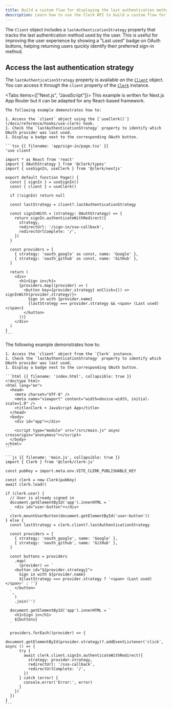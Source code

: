 ```yaml
---
title: Build a custom flow for displaying the last authentication method
description: Learn how to use the Clerk API to build a custom flow for displaying the `lastAuthenticationStrategy` property and highlighting the last used OAuth provider with a badge.
---
```


<Include src="_partials/custom-flows-callout" />

The `Client` object includes a `lastAuthenticationStrategy` property that tracks the last authentication method used by the user. This is useful for improving the user experience by showing a "Last used" badge on OAuth buttons, helping returning users quickly identify their preferred sign-in method.

## Access the last authentication strategy

The `lastAuthenticationStrategy` property is available on the [`Client`](/docs/reference/javascript/client) object. You can access it through the `client` property of the [`Clerk`](/docs/reference/javascript/clerk) instance.

<Tabs items={["Next.js", "JavaScript"]}>
  <Tab>
    This example is written for Next.js App Router but it can be adapted for any React-based framework.

    The following example demonstrates how to:

    1. Access the `client` object using the [`useClerk()`](/docs/reference/hooks/use-clerk) hook.
    1. Check the `lastAuthenticationStrategy` property to identify which OAuth provider was last used.
    1. Display a badge next to the corresponding OAuth button.

    ```tsx {{ filename: 'app/sign-in/page.tsx' }}
    'use client'

    import * as React from 'react'
    import { OAuthStrategy } from '@clerk/types'
    import { useSignIn, useClerk } from '@clerk/nextjs'

    export default function Page() {
      const { signIn } = useSignIn()
      const { client } = useClerk()

      if (!signIn) return null

      const lastStrategy = client?.lastAuthenticationStrategy

      const signInWith = (strategy: OAuthStrategy) => {
        return signIn.authenticateWithRedirect({
          strategy,
          redirectUrl: '/sign-in/sso-callback',
          redirectUrlComplete: '/',
        })
      }

      const providers = [
        { strategy: 'oauth_google' as const, name: 'Google' },
        { strategy: 'oauth_github' as const, name: 'GitHub' },
      ]

      return (
        <div>
          <h1>Sign in</h1>
          {providers.map((provider) => (
            <button key={provider.strategy} onClick={() => signInWith(provider.strategy)}>
              Sign in with {provider.name}
              {lastStrategy === provider.strategy && <span> (Last used)</span>}
            </button>
          ))}
        </div>
      )
    }
    ```
  </Tab>

  <Tab>
    The following example demonstrates how to:

    1. Access the `client` object from the `Clerk` instance.
    1. Check the `lastAuthenticationStrategy` property to identify which OAuth provider was last used.
    1. Display a badge next to the corresponding OAuth button.

    ```html {{ filename: 'index.html', collapsible: true }}
    <!doctype html>
    <html lang="en">
      <head>
        <meta charset="UTF-8" />
        <meta name="viewport" content="width=device-width, initial-scale=1.0" />
        <title>Clerk + JavaScript App</title>
      </head>
      <body>
        <div id="app"></div>

        <script type="module" src="/src/main.js" async crossorigin="anonymous"></script>
      </body>
    </html>
    ```

    ```js {{ filename: 'main.js', collapsible: true }}
    import { Clerk } from '@clerk/clerk-js'

    const pubKey = import.meta.env.VITE_CLERK_PUBLISHABLE_KEY

    const clerk = new Clerk(pubKey)
    await clerk.load()

    if (clerk.user) {
      // User is already signed in
      document.getElementById('app').innerHTML = `
        <div id="user-button"></div>
      `
      clerk.mountUserButton(document.getElementById('user-button'))
    } else {
      const lastStrategy = clerk.client?.lastAuthenticationStrategy

      const providers = [
        { strategy: 'oauth_google', name: 'Google' },
        { strategy: 'oauth_github', name: 'GitHub' },
      ]

      const buttons = providers
        .map(
          (provider) => `
        <button id="${provider.strategy}">
          Sign in with ${provider.name}
          ${lastStrategy === provider.strategy ? '<span> (Last used)</span>' : ''}
        </button>
      `,
        )
        .join('')

      document.getElementById('app').innerHTML = `
        <h1>Sign in</h1>
        ${buttons}
      `

      providers.forEach((provider) => {
        document.getElementById(provider.strategy)?.addEventListener('click', async () => {
          try {
            await clerk.client.signIn.authenticateWithRedirect({
              strategy: provider.strategy,
              redirectUrl: '/sso-callback',
              redirectUrlComplete: '/',
            })
          } catch (error) {
            console.error('Error:', error)
          }
        })
      })
    }
    ```
  </Tab>
</Tabs>
